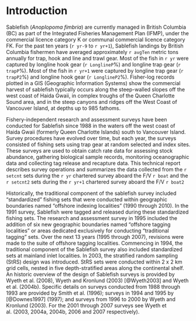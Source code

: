 # Introduction

Sablefish (*Anoplopoma fimbria*) are currently managed in British Columbia (BC) as part of the Integrated Fisheries Management Plan (IFMP), under the commercial licence category K or communal commercial licence category FK.  For the past ten years (`r yr-9` to `r yr+1`), Sablefish landings by British Columbia fishermen have averaged approximately `r avgTen` metric tons annually for trap, hook and line and trawl gear.  Most of the fish in `r yr` were captured by longline hook gear (`r LonglineP`\%) and longline trap gear (`r trapP`\%).   Most of the fish in `r yr+1` were captured by longline trap gear (`r trapP2`\%) and longline hook gear (`r LonglineP2`\%).  Fisher-log records plotted in a GIS (Geographic Information Systems) show the commercial harvest of sablefish typically occurs along the steep-walled slopes off the west coast of Haida Gwaii, in complex troughs of the Queen Charlotte Sound area, and in the steep canyons and ridges off the West Coast of Vancouver Island, at depths up to 985 fathoms.  

Fishery-independent research and assessment surveys have been conducted for Sablefish since 1988 in the waters off the west coast of Haida Gwaii (formerly Queen Charlotte Islands) south to Vancouver Island.  Survey procedures have evolved over time, but each year, the surveys consisted of fishing sets using trap gear at random selected and index sites.  These surveys are used to obtain catch rate data for assessing stock abundance, gathering biological sample records, monitoring oceanographic data and collecting tag release and recapture data.  This technical report describes survey operations and summarizes the data collected from the `r setcnt` sets during the `r yr` chartered survey aboard the F/V `r boat` and the `r setcnt2` sets during the `r yr+1` chartered survey aboard the F/V `r boat2`

Historically, the traditional component of the sablefish survey included "standardized" fishing sets that were conducted within geographic boundaries named "offshore indexing localities" (1990 through 2010).   In the 1991 survey, Sablefish were tagged and released during these standardized fishing sets.  The research and assessment survey in 1995 included the addition of six new geographic boundaries named "offshore tagging localities" or areas dedicated exclusively for conducting "traditional tagging" sets.  Over the next 13 years (1995 through 2007), revisions were made to the suite of offshore tagging localities.   Commencing in 1994, the traditional component of the Sablefish survey also included standardized sets at mainland inlet localities.  In 2003, the stratified random sampling (StRS) design was introduced.  StRS sets were conducted within 2 x 2 km grid cells, nested in five depth-stratified areas along the continental shelf.  An historic overview of the design of Sablefish surveys is provided by Wyeth et al. (2008), Wyeth and Kronlund (2003) [@Wyeth2003] and Wyeth et al. (2004b).  Specific details on surveys conducted from 1988 through 1993 are provided by Smith et al. (1996); surveys in 1994 and 1995 by [@Downes1997] (1997); and surveys from 1996 to 2000 by Wyeth and Kronlund (2003).   For the 2001 through 2007 surveys see Wyeth et al. (2003, 2004a, 2004b, 2006 and 2007 respectively).  

